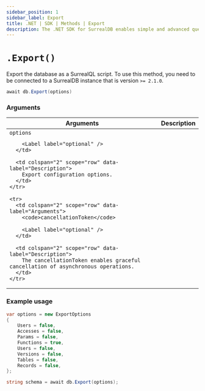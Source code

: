 ```yaml
---
sidebar_position: 1
sidebar_label: Export
title: .NET | SDK | Methods | Export
description: The .NET SDK for SurrealDB enables simple and advanced querying of a remote or embedded database.
---
```



# `.Export()`

Export the database as a SurrealQL script.
To use this method, you need to be connected to a SurrealDB instance that is version `>= 2.1.0`.

```csharp title="Method Syntax"
await db.Export(options)
```

### Arguments

<table>
  <thead>
    <tr>
      <th colspan="2" scope="col">Arguments</th>
      <th colspan="2" scope="col">Description</th>
    </tr>
  </thead>

  <tbody>
    <tr>
      <td colspan="2" scope="row" data-label="Arguments">
        <code>options</code>

        <Label label="optional" />
      </td>

      <td colspan="2" scope="row" data-label="Description">
        Export configuration options.
      </td>
    </tr>

    <tr>
      <td colspan="2" scope="row" data-label="Arguments">
        <code>cancellationToken</code>

        <Label label="optional" />
      </td>

      <td colspan="2" scope="row" data-label="Description">
        The cancellationToken enables graceful cancellation of asynchronous operations.
      </td>
    </tr>
  </tbody>
</table>

### Example usage

```csharp title="Only exporting db functions in a schema variable"
var options = new ExportOptions
{
    Users = false,
    Accesses = false,
    Params = false,
    Functions = true,
    Users = false,
    Versions = false,
    Tables = false,
    Records = false,
};

string schema = await db.Export(options);
```
